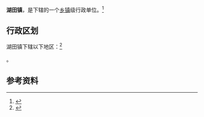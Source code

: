 {{中国乡级行政区|36/09/02/112/000}}

'''湖田镇'''，是{{PRC admin/fullname|36/09/02/112/000|3}}下辖的一个[[乡镇|乡镇]]级行政单位。<ref>{{PRC admin/ref sgc|{{PRC admin/parent|36/09/02/112/000}}}}</ref>

== 行政区划 ==

湖田镇下辖以下地区：<ref>{{PRC admin/ref sgc|36/09/02/112/000}}</ref>

{{PRC admin/children|36/09/02/112/000}}。

== 参考资料 ==

{{reflist}}

{{行政区划小作品}}
{{PRC admin/navcat|36/09/02/112/000}}